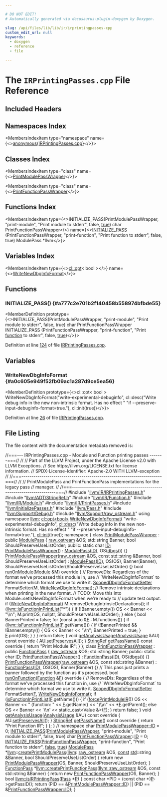 ```yaml
---

# DO NOT EDIT!
# Automatically generated via docusaurus-plugin-doxygen by Doxygen.

slug: /api/files/lib/lib/ir/irprintingpasses-cpp
custom_edit_url: null
keywords:
  - doxygen
  - reference
  - file

---
```





# The `IRPrintingPasses.cpp` File Reference

<DoxygenPage pluginConfig={pluginConfig}>



## Included Headers

<IncludesList>
<IncludesListItem
  filePath="llvm/IR/IRPrintingPasses.h"
  permalink="/docs/api/files/include/include/llvm/include/llvm/ir/irprintingpasses-h"
  isLocal="true" />
<IncludesListItem
  filePath="llvm/ADT/StringRef.h"
  permalink="/docs/api/files/include/include/llvm/include/llvm/adt/stringref-h"
  isLocal="true" />
<IncludesListItem
  filePath="llvm/IR/Function.h"
  permalink="/docs/api/files/include/include/llvm/include/llvm/ir/function-h"
  isLocal="true" />
<IncludesListItem
  filePath="llvm/IR/Module.h"
  permalink="/docs/api/files/include/include/llvm/include/llvm/ir/module-h"
  isLocal="true" />
<IncludesListItem
  filePath="llvm/IR/PrintPasses.h"
  permalink="/docs/api/files/include/include/llvm/include/llvm/ir/printpasses-h"
  isLocal="true" />
<IncludesListItem
  filePath="llvm/InitializePasses.h"
  permalink="/docs/api/files/include/include/llvm/initializepasses-h"
  isLocal="true" />
<IncludesListItem
  filePath="llvm/Pass.h"
  permalink="/docs/api/files/include/include/llvm/pass-h"
  isLocal="true" />
<IncludesListItem
  filePath="llvm/Support/Debug.h"
  permalink="/docs/api/files/include/include/llvm/include/llvm/support/debug-h"
  isLocal="true" />
<IncludesListItem
  filePath="llvm/Support/raw_ostream.h"
  permalink="/docs/api/files/include/include/llvm/include/llvm/support/raw-ostream-h"
  isLocal="true" />
</IncludesList>

## Namespaces Index

<MembersIndex>

<MembersIndexItem
  type="namespace"
  name={<><a href="/docs/api/namespaces/anonymous-irprintingpasses-cpp-">anonymous&#123;IRPrintingPasses.cpp&#125;</a></>}>
</MembersIndexItem>

</MembersIndex>

## Classes Index

<MembersIndex>

<MembersIndexItem
  type="class"
  name={<><a href="/docs/api/classes/anonymous-namespace-irprintingpasses-cpp-/printmodulepasswrapper">PrintModulePassWrapper</a></>}>
</MembersIndexItem>

<MembersIndexItem
  type="class"
  name={<><a href="/docs/api/classes/anonymous-namespace-irprintingpasses-cpp-/printfunctionpasswrapper">PrintFunctionPassWrapper</a></>}>
</MembersIndexItem>

</MembersIndex>

## Functions Index

<MembersIndex>

<MembersIndexItem
  type={<>INITIALIZE&#95;PASS(PrintModulePassWrapper, &quot;print-module&quot;, &quot;Print module to stderr&quot;, false, <a href="/docs/api/files/lib/lib/analysis/basicaliasanalysis-cpp/#af6d5cafbdfc5313e65d990120021a3ec">true</a>) char PrintFunctionPassWrapper</>}
  name={<><a href="#a777c2e701b2f140458b558974bfbde55">INITIALIZE&#95;PASS</a> (PrintFunctionPassWrapper, &quot;print-function&quot;, &quot;Print function to stderr&quot;, false, true) ModulePass &#42;llvm</>}>
</MembersIndexItem>

</MembersIndex>

## Variables Index

<MembersIndex>

<MembersIndexItem
  type={<><a href="/docs/api/classes/llvm/cl/opt">cl::opt</a>&lt; bool &gt;</>}
  name={<><a href="#a0c605e949f52fb09ac1a287d9ce5ea56">WriteNewDbgInfoFormat</a></>}>
</MembersIndexItem>

</MembersIndex>


<SectionDefinition>

## Functions

### INITIALIZE&#95;PASS() {#a777c2e701b2f140458b558974bfbde55}

<MemberDefinition
  prototype={<>INITIALIZE&#95;PASS(PrintModulePassWrapper, &quot;print-module&quot;, &quot;Print module to stderr&quot;, false, true) char PrintFunctionPassWrapper INITIALIZE&#95;PASS (PrintFunctionPassWrapper, &quot;print-function&quot;, &quot;Print <a href="/docs/api/files/lib/lib/analysis/regionprinter-cpp/#aa37fbbce2360106772fd97ed06455d55">function</a> to stderr&quot;, false, <a href="/docs/api/files/lib/lib/analysis/basicaliasanalysis-cpp/#af6d5cafbdfc5313e65d990120021a3ec">true</a>)</>}>

Definition at line <a href="#l00124">124</a> of file <a href="/docs/api/files/lib/lib/ir/irprintingpasses-cpp">IRPrintingPasses.cpp</a>.
</MemberDefinition>

</SectionDefinition>

<SectionDefinition>

## Variables

### WriteNewDbgInfoFormat {#a0c605e949f52fb09ac1a287d9ce5ea56}

<MemberDefinition
  prototype={<>cl::opt&lt; bool &gt; WriteNewDbgInfoFormat(&quot;write-experimental-debuginfo&quot;, cl::desc(&quot;Write debug info in the new non-intrinsic format. Has no effect &quot; &quot;if --preserve-input-debuginfo-format=true.&quot;), cl::init(true))</>}>

Definition at line <a href="#l00026">26</a> of file <a href="/docs/api/files/lib/lib/ir/irprintingpasses-cpp">IRPrintingPasses.cpp</a>.
</MemberDefinition>

</SectionDefinition>

## File Listing

The file content with the documentation metadata removed is:

<ProgramListing>

<Link id="l00001" /><CodeLine lineNumber="1"><span class="doxyHighlightComment">//===--- IRPrintingPasses.cpp - Module and Function printing passes -------===//</span></CodeLine>
<Link id="l00002" /><CodeLine lineNumber="2"><span class="doxyHighlightComment">//</span></CodeLine>
<Link id="l00003" /><CodeLine lineNumber="3"><span class="doxyHighlightComment">// Part of the LLVM Project, under the Apache License v2.0 with LLVM Exceptions.</span></CodeLine>
<Link id="l00004" /><CodeLine lineNumber="4"><span class="doxyHighlightComment">// See https://llvm.org/LICENSE.txt for license information.</span></CodeLine>
<Link id="l00005" /><CodeLine lineNumber="5"><span class="doxyHighlightComment">// SPDX-License-Identifier: Apache-2.0 WITH LLVM-exception</span></CodeLine>
<Link id="l00006" /><CodeLine lineNumber="6"><span class="doxyHighlightComment">//</span></CodeLine>
<Link id="l00007" /><CodeLine lineNumber="7"><span class="doxyHighlightComment">//===----------------------------------------------------------------------===//</span></CodeLine>
<Link id="l00008" /><CodeLine lineNumber="8"><span class="doxyHighlightComment">//</span></CodeLine>
<Link id="l00009" /><CodeLine lineNumber="9"><span class="doxyHighlightComment">// PrintModulePass and PrintFunctionPass implementations for the legacy pass</span></CodeLine>
<Link id="l00010" /><CodeLine lineNumber="10"><span class="doxyHighlightComment">// manager.</span></CodeLine>
<Link id="l00011" /><CodeLine lineNumber="11"><span class="doxyHighlightComment">//</span></CodeLine>
<Link id="l00012" /><CodeLine lineNumber="12"><span class="doxyHighlightComment">//===----------------------------------------------------------------------===//</span></CodeLine>
<Link id="l00013" /><CodeLine lineNumber="13"></CodeLine>
<Link id="l00014" /><CodeLine lineNumber="14"><span class="doxyHighlightPreprocessor">#include &quot;<a href="/docs/api/files/include/include/llvm/include/llvm/ir/irprintingpasses-h">llvm/IR/IRPrintingPasses.h</a>&quot;</span></CodeLine>
<Link id="l00015" /><CodeLine lineNumber="15"><span class="doxyHighlightPreprocessor">#include &quot;<a href="/docs/api/files/include/include/llvm/include/llvm/adt/stringref-h">llvm/ADT/StringRef.h</a>&quot;</span></CodeLine>
<Link id="l00016" /><CodeLine lineNumber="16"><span class="doxyHighlightPreprocessor">#include &quot;<a href="/docs/api/files/include/include/llvm/include/llvm/ir/function-h">llvm/IR/Function.h</a>&quot;</span></CodeLine>
<Link id="l00017" /><CodeLine lineNumber="17"><span class="doxyHighlightPreprocessor">#include &quot;<a href="/docs/api/files/include/include/llvm/include/llvm/ir/module-h">llvm/IR/Module.h</a>&quot;</span></CodeLine>
<Link id="l00018" /><CodeLine lineNumber="18"><span class="doxyHighlightPreprocessor">#include &quot;<a href="/docs/api/files/include/include/llvm/include/llvm/ir/printpasses-h">llvm/IR/PrintPasses.h</a>&quot;</span></CodeLine>
<Link id="l00019" /><CodeLine lineNumber="19"><span class="doxyHighlightPreprocessor">#include &quot;<a href="/docs/api/files/include/include/llvm/initializepasses-h">llvm/InitializePasses.h</a>&quot;</span></CodeLine>
<Link id="l00020" /><CodeLine lineNumber="20"><span class="doxyHighlightPreprocessor">#include &quot;<a href="/docs/api/files/include/include/llvm/pass-h">llvm/Pass.h</a>&quot;</span></CodeLine>
<Link id="l00021" /><CodeLine lineNumber="21"><span class="doxyHighlightPreprocessor">#include &quot;<a href="/docs/api/files/include/include/llvm/include/llvm/support/debug-h">llvm/Support/Debug.h</a>&quot;</span></CodeLine>
<Link id="l00022" /><CodeLine lineNumber="22"><span class="doxyHighlightPreprocessor">#include &quot;<a href="/docs/api/files/include/include/llvm/include/llvm/support/raw-ostream-h">llvm/Support/raw&#95;ostream.h</a>&quot;</span></CodeLine>
<Link id="l00023" /><CodeLine lineNumber="23"></CodeLine>
<Link id="l00024" /><CodeLine lineNumber="24"><span class="doxyHighlightKeyword">using namespace </span><span class="doxyHighlight"><a href="/docs/api/namespaces/llvm">llvm</a>;</span></CodeLine>
<Link id="l00025" /><CodeLine lineNumber="25"></CodeLine>
<Link id="l00026" /><CodeLine lineNumber="26" lineLink="#a0c605e949f52fb09ac1a287d9ce5ea56"><span class="doxyHighlight"><a href="/docs/api/classes/llvm/cl/opt">cl::opt&lt;bool&gt;</a> <a href="#a0c605e949f52fb09ac1a287d9ce5ea56">WriteNewDbgInfoFormat</a>(</span></CodeLine>
<Link id="l00027" /><CodeLine lineNumber="27"><span class="doxyHighlight">    </span><span class="doxyHighlightStringLiteral">&quot;write-experimental-debuginfo&quot;</span><span class="doxyHighlight">,</span></CodeLine>
<Link id="l00028" /><CodeLine lineNumber="28"><span class="doxyHighlight">    <a href="/docs/api/structs/llvm/cl/desc">cl::desc</a>(</span><span class="doxyHighlightStringLiteral">&quot;Write debug info in the new non-intrinsic format. Has no effect &quot;</span></CodeLine>
<Link id="l00029" /><CodeLine lineNumber="29"><span class="doxyHighlight">             </span><span class="doxyHighlightStringLiteral">&quot;if --preserve-input-debuginfo-format=true.&quot;</span><span class="doxyHighlight">),</span></CodeLine>
<Link id="l00030" /><CodeLine lineNumber="30"><span class="doxyHighlight">    <a href="/docs/api/namespaces/llvm/cl/#ac12e6a8f3a1b511f0dee2ed6de0ae806">cl::init</a>(</span><span class="doxyHighlightKeyword">true</span><span class="doxyHighlight">));</span></CodeLine>
<Link id="l00031" /><CodeLine lineNumber="31"></CodeLine>
<Link id="l00032" /><CodeLine lineNumber="32" lineLink="/docs/api/namespaces/anonymous-irprintingpasses-cpp-"><span class="doxyHighlightKeyword">namespace </span><span class="doxyHighlight">&#123;</span></CodeLine>
<Link id="l00033" /><CodeLine lineNumber="33"></CodeLine>
<Link id="l00034" /><CodeLine lineNumber="34" lineLink="/docs/api/classes/anonymous-namespace-irprintingpasses-cpp-/printmodulepasswrapper"><span class="doxyHighlightKeyword">class </span><span class="doxyHighlight"><a href="/docs/api/classes/anonymous-namespace-irprintingpasses-cpp-/printmodulepasswrapper/#a119ed169764b794bab306fdc039b0b39">PrintModulePassWrapper</a> : </span><span class="doxyHighlightKeyword">public</span><span class="doxyHighlight"> <a href="/docs/api/classes/llvm/modulepass/#a723659a08d210f4f566887bda3f9f976">ModulePass</a> &#123;</span></CodeLine>
<Link id="l00035" /><CodeLine lineNumber="35"><span class="doxyHighlight">  <a href="/docs/api/classes/llvm/raw-ostream">raw&#95;ostream</a> &amp;OS;</span></CodeLine>
<Link id="l00036" /><CodeLine lineNumber="36"><span class="doxyHighlight">  std::string Banner;</span></CodeLine>
<Link id="l00037" /><CodeLine lineNumber="37"><span class="doxyHighlight">  </span><span class="doxyHighlightKeywordType">bool</span><span class="doxyHighlight"> ShouldPreserveUseListOrder;</span></CodeLine>
<Link id="l00038" /><CodeLine lineNumber="38"></CodeLine>
<Link id="l00039" /><CodeLine lineNumber="39"><span class="doxyHighlightKeyword">public</span><span class="doxyHighlight">:</span></CodeLine>
<Link id="l00040" /><CodeLine lineNumber="40" lineLink="/docs/api/classes/anonymous-namespace-irprintingpasses-cpp-/printmodulepasswrapper/#af6df3cddaf1d768d50639698c963bb04"><span class="doxyHighlight">  </span><span class="doxyHighlightKeyword">static</span><span class="doxyHighlight"> </span><span class="doxyHighlightKeywordType">char</span><span class="doxyHighlight"> <a href="/docs/api/classes/anonymous-namespace-irprintingpasses-cpp-/printmodulepasswrapper/#af6df3cddaf1d768d50639698c963bb04">ID</a>;</span></CodeLine>
<Link id="l00041" /><CodeLine lineNumber="41" lineLink="/docs/api/classes/anonymous-namespace-irprintingpasses-cpp-/printmodulepasswrapper/#a119ed169764b794bab306fdc039b0b39"><span class="doxyHighlight">  <a href="/docs/api/classes/anonymous-namespace-irprintingpasses-cpp-/printmodulepasswrapper/#a119ed169764b794bab306fdc039b0b39">PrintModulePassWrapper</a>() : <a href="/docs/api/classes/llvm/modulepass/#a723659a08d210f4f566887bda3f9f976">ModulePass</a>(<a href="/docs/api/classes/anonymous-namespace-irprintingpasses-cpp-/printmodulepasswrapper/#af6df3cddaf1d768d50639698c963bb04">ID</a>), OS(<a href="/docs/api/namespaces/llvm/#a7c46c742c31be54870e2038048e6b391">dbgs</a>()) &#123;&#125;</span></CodeLine>
<Link id="l00042" /><CodeLine lineNumber="42" lineLink="/docs/api/classes/anonymous-namespace-irprintingpasses-cpp-/printmodulepasswrapper/#ae037ba676cb4f1f26ec8c9be0f88cd31"><span class="doxyHighlight">  <a href="/docs/api/classes/anonymous-namespace-irprintingpasses-cpp-/printmodulepasswrapper/#ae037ba676cb4f1f26ec8c9be0f88cd31">PrintModulePassWrapper</a>(<a href="/docs/api/classes/llvm/raw-ostream">raw&#95;ostream</a> &amp;OS, </span><span class="doxyHighlightKeyword">const</span><span class="doxyHighlight"> std::string &amp;Banner,</span></CodeLine>
<Link id="l00043" /><CodeLine lineNumber="43"><span class="doxyHighlight">                         </span><span class="doxyHighlightKeywordType">bool</span><span class="doxyHighlight"> ShouldPreserveUseListOrder)</span></CodeLine>
<Link id="l00044" /><CodeLine lineNumber="44"><span class="doxyHighlight">      : <a href="/docs/api/classes/llvm/modulepass/#a723659a08d210f4f566887bda3f9f976">ModulePass</a>(<a href="/docs/api/classes/anonymous-namespace-irprintingpasses-cpp-/printmodulepasswrapper/#af6df3cddaf1d768d50639698c963bb04">ID</a>), OS(OS), Banner(Banner),</span></CodeLine>
<Link id="l00045" /><CodeLine lineNumber="45"><span class="doxyHighlight">        ShouldPreserveUseListOrder(ShouldPreserveUseListOrder) &#123;&#125;</span></CodeLine>
<Link id="l00046" /><CodeLine lineNumber="46"></CodeLine>
<Link id="l00047" /><CodeLine lineNumber="47" lineLink="/docs/api/classes/anonymous-namespace-irprintingpasses-cpp-/printmodulepasswrapper/#ab818e9e7d9bdacda0e8b043082b7b879"><span class="doxyHighlight">  </span><span class="doxyHighlightKeywordType">bool</span><span class="doxyHighlight"> <a href="/docs/api/classes/anonymous-namespace-irprintingpasses-cpp-/printmodulepasswrapper/#ab818e9e7d9bdacda0e8b043082b7b879">runOnModule</a>(<a href="/docs/api/classes/llvm/module">Module</a> &amp;M)</span><span class="doxyHighlightKeyword"> override </span><span class="doxyHighlight">&#123;</span></CodeLine>
<Link id="l00048" /><CodeLine lineNumber="48"><span class="doxyHighlight">    </span><span class="doxyHighlightComment">// RemoveDIs: Regardless of the format we&#39;ve processed this module in, use</span></CodeLine>
<Link id="l00049" /><CodeLine lineNumber="49"><span class="doxyHighlight">    </span><span class="doxyHighlightComment">// &#96;WriteNewDbgInfoFormat&#96; to determine which format we use to write it.</span></CodeLine>
<Link id="l00050" /><CodeLine lineNumber="50"><span class="doxyHighlight">    <a href="/docs/api/classes/llvm/scopeddbginfoformatsetter">ScopedDbgInfoFormatSetter</a> FormatSetter(M, <a href="/docs/api/files/lib/lib/asmparser/llparser-cpp/#a71ef03caf2222804098e7c78eb0e39dc">WriteNewDbgInfoFormat</a>);</span></CodeLine>
<Link id="l00051" /><CodeLine lineNumber="51"><span class="doxyHighlight">    </span><span class="doxyHighlightComment">// Remove intrinsic declarations when printing in the new format.</span></CodeLine>
<Link id="l00052" /><CodeLine lineNumber="52"><span class="doxyHighlight">    </span><span class="doxyHighlightComment">// TODO: Move this into Module::setIsNewDbgInfoFormat when we&#39;re ready to</span></CodeLine>
<Link id="l00053" /><CodeLine lineNumber="53"><span class="doxyHighlight">    </span><span class="doxyHighlightComment">// update test output.</span></CodeLine>
<Link id="l00054" /><CodeLine lineNumber="54"><span class="doxyHighlight">    </span><span class="doxyHighlightKeywordFlow">if</span><span class="doxyHighlight"> (<a href="/docs/api/files/lib/lib/asmparser/llparser-cpp/#a71ef03caf2222804098e7c78eb0e39dc">WriteNewDbgInfoFormat</a>)</span></CodeLine>
<Link id="l00055" /><CodeLine lineNumber="55"><span class="doxyHighlight">      M.removeDebugIntrinsicDeclarations();</span></CodeLine>
<Link id="l00056" /><CodeLine lineNumber="56"></CodeLine>
<Link id="l00057" /><CodeLine lineNumber="57"><span class="doxyHighlight">    </span><span class="doxyHighlightKeywordFlow">if</span><span class="doxyHighlight"> (<a href="/docs/api/namespaces/llvm/#a7d104c3a6510178d34b2d3f0ae67b4d5">llvm::isFunctionInPrintList</a>(</span><span class="doxyHighlightStringLiteral">&quot;&#42;&quot;</span><span class="doxyHighlight">)) &#123;</span></CodeLine>
<Link id="l00058" /><CodeLine lineNumber="58"><span class="doxyHighlight">      </span><span class="doxyHighlightKeywordFlow">if</span><span class="doxyHighlight"> (!Banner.empty())</span></CodeLine>
<Link id="l00059" /><CodeLine lineNumber="59"><span class="doxyHighlight">        OS &lt;&lt; Banner &lt;&lt; </span><span class="doxyHighlightStringLiteral">&quot;\\n&quot;</span><span class="doxyHighlight">;</span></CodeLine>
<Link id="l00060" /><CodeLine lineNumber="60"><span class="doxyHighlight">      M.print(OS, </span><span class="doxyHighlightKeyword">nullptr</span><span class="doxyHighlight">, ShouldPreserveUseListOrder);</span></CodeLine>
<Link id="l00061" /><CodeLine lineNumber="61"><span class="doxyHighlight">    &#125; </span><span class="doxyHighlightKeywordFlow">else</span><span class="doxyHighlight"> &#123;</span></CodeLine>
<Link id="l00062" /><CodeLine lineNumber="62"><span class="doxyHighlight">      </span><span class="doxyHighlightKeywordType">bool</span><span class="doxyHighlight"> BannerPrinted = </span><span class="doxyHighlightKeyword">false</span><span class="doxyHighlight">;</span></CodeLine>
<Link id="l00063" /><CodeLine lineNumber="63"><span class="doxyHighlight">      </span><span class="doxyHighlightKeywordFlow">for</span><span class="doxyHighlight"> (</span><span class="doxyHighlightKeyword">const</span><span class="doxyHighlight"> </span><span class="doxyHighlightKeyword">auto</span><span class="doxyHighlight"> &amp;<a href="/docs/api/files/lib/lib/support/md5-cpp/#a96d73bbd7af15cb1fc38c3f4a3bd82e9">F</a> : M.functions()) &#123;</span></CodeLine>
<Link id="l00064" /><CodeLine lineNumber="64"><span class="doxyHighlight">        </span><span class="doxyHighlightKeywordFlow">if</span><span class="doxyHighlight"> (<a href="/docs/api/namespaces/llvm/#a7d104c3a6510178d34b2d3f0ae67b4d5">llvm::isFunctionInPrintList</a>(<a href="/docs/api/files/lib/lib/support/md5-cpp/#a96d73bbd7af15cb1fc38c3f4a3bd82e9">F</a>.getName())) &#123;</span></CodeLine>
<Link id="l00065" /><CodeLine lineNumber="65"><span class="doxyHighlight">          </span><span class="doxyHighlightKeywordFlow">if</span><span class="doxyHighlight"> (!BannerPrinted &amp;&amp; !Banner.empty()) &#123;</span></CodeLine>
<Link id="l00066" /><CodeLine lineNumber="66"><span class="doxyHighlight">            OS &lt;&lt; Banner &lt;&lt; </span><span class="doxyHighlightStringLiteral">&quot;\\n&quot;</span><span class="doxyHighlight">;</span></CodeLine>
<Link id="l00067" /><CodeLine lineNumber="67"><span class="doxyHighlight">            BannerPrinted = </span><span class="doxyHighlightKeyword">true</span><span class="doxyHighlight">;</span></CodeLine>
<Link id="l00068" /><CodeLine lineNumber="68"><span class="doxyHighlight">          &#125;</span></CodeLine>
<Link id="l00069" /><CodeLine lineNumber="69"><span class="doxyHighlight">          <a href="/docs/api/files/lib/lib/support/md5-cpp/#a96d73bbd7af15cb1fc38c3f4a3bd82e9">F</a>.print(OS);</span></CodeLine>
<Link id="l00070" /><CodeLine lineNumber="70"><span class="doxyHighlight">        &#125;</span></CodeLine>
<Link id="l00071" /><CodeLine lineNumber="71"><span class="doxyHighlight">      &#125;</span></CodeLine>
<Link id="l00072" /><CodeLine lineNumber="72"><span class="doxyHighlight">    &#125;</span></CodeLine>
<Link id="l00073" /><CodeLine lineNumber="73"></CodeLine>
<Link id="l00074" /><CodeLine lineNumber="74"><span class="doxyHighlight">    </span><span class="doxyHighlightKeywordFlow">return</span><span class="doxyHighlight"> </span><span class="doxyHighlightKeyword">false</span><span class="doxyHighlight">;</span></CodeLine>
<Link id="l00075" /><CodeLine lineNumber="75"><span class="doxyHighlight">  &#125;</span></CodeLine>
<Link id="l00076" /><CodeLine lineNumber="76"></CodeLine>
<Link id="l00077" /><CodeLine lineNumber="77" lineLink="/docs/api/classes/anonymous-namespace-irprintingpasses-cpp-/printmodulepasswrapper/#aeea45a65b34c284353e78eb795be3acb"><span class="doxyHighlight">  </span><span class="doxyHighlightKeywordType">void</span><span class="doxyHighlight"> <a href="/docs/api/classes/anonymous-namespace-irprintingpasses-cpp-/printmodulepasswrapper/#aeea45a65b34c284353e78eb795be3acb">getAnalysisUsage</a>(<a href="/docs/api/classes/llvm/analysisusage">AnalysisUsage</a> &amp;AU)</span><span class="doxyHighlightKeyword"> const override </span><span class="doxyHighlight">&#123;</span></CodeLine>
<Link id="l00078" /><CodeLine lineNumber="78"><span class="doxyHighlight">    AU.<a href="/docs/api/classes/llvm/analysisusage/#af22b06a6a4f9df80454071685a0d6a02">setPreservesAll</a>();</span></CodeLine>
<Link id="l00079" /><CodeLine lineNumber="79"><span class="doxyHighlight">  &#125;</span></CodeLine>
<Link id="l00080" /><CodeLine lineNumber="80"></CodeLine>
<Link id="l00081" /><CodeLine lineNumber="81" lineLink="/docs/api/classes/anonymous-namespace-irprintingpasses-cpp-/printmodulepasswrapper/#ace76c74a0e1222c7a9c8b1b661321b98"><span class="doxyHighlight">  <a href="/docs/api/classes/llvm/stringref">StringRef</a> <a href="/docs/api/classes/anonymous-namespace-irprintingpasses-cpp-/printmodulepasswrapper/#ace76c74a0e1222c7a9c8b1b661321b98">getPassName</a>()</span><span class="doxyHighlightKeyword"> const override </span><span class="doxyHighlight">&#123; </span><span class="doxyHighlightKeywordFlow">return</span><span class="doxyHighlight"> </span><span class="doxyHighlightStringLiteral">&quot;Print Module IR&quot;</span><span class="doxyHighlight">; &#125;</span></CodeLine>
<Link id="l00082" /><CodeLine lineNumber="82"><span class="doxyHighlight">&#125;;</span></CodeLine>
<Link id="l00083" /><CodeLine lineNumber="83"></CodeLine>
<Link id="l00084" /><CodeLine lineNumber="84" lineLink="/docs/api/classes/anonymous-namespace-irprintingpasses-cpp-/printfunctionpasswrapper"><span class="doxyHighlightKeyword">class </span><span class="doxyHighlight"><a href="/docs/api/classes/anonymous-namespace-irprintingpasses-cpp-/printfunctionpasswrapper/#a76fd0372f2fbf50e289ea577986123eb">PrintFunctionPassWrapper</a> : </span><span class="doxyHighlightKeyword">public</span><span class="doxyHighlight"> <a href="/docs/api/classes/llvm/functionpass/#a7691d83e3561f781cae4ce4a01bdfa93">FunctionPass</a> &#123;</span></CodeLine>
<Link id="l00085" /><CodeLine lineNumber="85"><span class="doxyHighlight">  <a href="/docs/api/classes/llvm/raw-ostream">raw&#95;ostream</a> &amp;OS;</span></CodeLine>
<Link id="l00086" /><CodeLine lineNumber="86"><span class="doxyHighlight">  std::string Banner;</span></CodeLine>
<Link id="l00087" /><CodeLine lineNumber="87"></CodeLine>
<Link id="l00088" /><CodeLine lineNumber="88"><span class="doxyHighlightKeyword">public</span><span class="doxyHighlight">:</span></CodeLine>
<Link id="l00089" /><CodeLine lineNumber="89" lineLink="/docs/api/classes/anonymous-namespace-irprintingpasses-cpp-/printfunctionpasswrapper/#a5105f7c57f45bebaef1780493f4fd067"><span class="doxyHighlight">  </span><span class="doxyHighlightKeyword">static</span><span class="doxyHighlight"> </span><span class="doxyHighlightKeywordType">char</span><span class="doxyHighlight"> <a href="/docs/api/classes/anonymous-namespace-irprintingpasses-cpp-/printfunctionpasswrapper/#a5105f7c57f45bebaef1780493f4fd067">ID</a>;</span></CodeLine>
<Link id="l00090" /><CodeLine lineNumber="90" lineLink="/docs/api/classes/anonymous-namespace-irprintingpasses-cpp-/printfunctionpasswrapper/#a76fd0372f2fbf50e289ea577986123eb"><span class="doxyHighlight">  <a href="/docs/api/classes/anonymous-namespace-irprintingpasses-cpp-/printfunctionpasswrapper/#a76fd0372f2fbf50e289ea577986123eb">PrintFunctionPassWrapper</a>() : <a href="/docs/api/classes/llvm/functionpass/#a7691d83e3561f781cae4ce4a01bdfa93">FunctionPass</a>(<a href="/docs/api/classes/anonymous-namespace-irprintingpasses-cpp-/printfunctionpasswrapper/#a5105f7c57f45bebaef1780493f4fd067">ID</a>), OS(<a href="/docs/api/namespaces/llvm/#a7c46c742c31be54870e2038048e6b391">dbgs</a>()) &#123;&#125;</span></CodeLine>
<Link id="l00091" /><CodeLine lineNumber="91" lineLink="/docs/api/classes/anonymous-namespace-irprintingpasses-cpp-/printfunctionpasswrapper/#a130ab3ea09fa0e0feaec913fc8b5cd6c"><span class="doxyHighlight">  <a href="/docs/api/classes/anonymous-namespace-irprintingpasses-cpp-/printfunctionpasswrapper/#a130ab3ea09fa0e0feaec913fc8b5cd6c">PrintFunctionPassWrapper</a>(<a href="/docs/api/classes/llvm/raw-ostream">raw&#95;ostream</a> &amp;OS, </span><span class="doxyHighlightKeyword">const</span><span class="doxyHighlight"> std::string &amp;Banner)</span></CodeLine>
<Link id="l00092" /><CodeLine lineNumber="92"><span class="doxyHighlight">      : <a href="/docs/api/classes/llvm/functionpass/#a7691d83e3561f781cae4ce4a01bdfa93">FunctionPass</a>(<a href="/docs/api/classes/anonymous-namespace-irprintingpasses-cpp-/printfunctionpasswrapper/#a5105f7c57f45bebaef1780493f4fd067">ID</a>), OS(OS), Banner(Banner) &#123;&#125;</span></CodeLine>
<Link id="l00093" /><CodeLine lineNumber="93"></CodeLine>
<Link id="l00094" /><CodeLine lineNumber="94"><span class="doxyHighlight">  </span><span class="doxyHighlightComment">// This pass just prints a banner followed by the function as it&#39;s processed.</span></CodeLine>
<Link id="l00095" /><CodeLine lineNumber="95" lineLink="/docs/api/classes/anonymous-namespace-irprintingpasses-cpp-/printfunctionpasswrapper/#ad71c15d159562f071fe3b12feda61a64"><span class="doxyHighlight">  </span><span class="doxyHighlightKeywordType">bool</span><span class="doxyHighlight"> <a href="/docs/api/classes/anonymous-namespace-irprintingpasses-cpp-/printfunctionpasswrapper/#ad71c15d159562f071fe3b12feda61a64">runOnFunction</a>(<a href="/docs/api/classes/llvm/function">Function</a> &amp;<a href="/docs/api/files/lib/lib/support/md5-cpp/#a96d73bbd7af15cb1fc38c3f4a3bd82e9">F</a>)</span><span class="doxyHighlightKeyword"> override </span><span class="doxyHighlight">&#123;</span></CodeLine>
<Link id="l00096" /><CodeLine lineNumber="96"><span class="doxyHighlight">    </span><span class="doxyHighlightComment">// RemoveDIs: Regardless of the format we&#39;ve processed this function in, use</span></CodeLine>
<Link id="l00097" /><CodeLine lineNumber="97"><span class="doxyHighlight">    </span><span class="doxyHighlightComment">// &#96;WriteNewDbgInfoFormat&#96; to determine which format we use to write it.</span></CodeLine>
<Link id="l00098" /><CodeLine lineNumber="98"><span class="doxyHighlight">    <a href="/docs/api/classes/llvm/scopeddbginfoformatsetter">ScopedDbgInfoFormatSetter</a> FormatSetter(<a href="/docs/api/files/lib/lib/support/md5-cpp/#a96d73bbd7af15cb1fc38c3f4a3bd82e9">F</a>, <a href="/docs/api/files/lib/lib/asmparser/llparser-cpp/#a71ef03caf2222804098e7c78eb0e39dc">WriteNewDbgInfoFormat</a>);</span></CodeLine>
<Link id="l00099" /><CodeLine lineNumber="99"></CodeLine>
<Link id="l00100" /><CodeLine lineNumber="100"><span class="doxyHighlight">    </span><span class="doxyHighlightKeywordFlow">if</span><span class="doxyHighlight"> (<a href="/docs/api/namespaces/llvm/#a7d104c3a6510178d34b2d3f0ae67b4d5">isFunctionInPrintList</a>(<a href="/docs/api/files/lib/lib/support/md5-cpp/#a96d73bbd7af15cb1fc38c3f4a3bd82e9">F</a>.getName())) &#123;</span></CodeLine>
<Link id="l00101" /><CodeLine lineNumber="101"><span class="doxyHighlight">      </span><span class="doxyHighlightKeywordFlow">if</span><span class="doxyHighlight"> (<a href="/docs/api/namespaces/llvm/#a14de763ca0235935ff458accc41d94d7">forcePrintModuleIR</a>())</span></CodeLine>
<Link id="l00102" /><CodeLine lineNumber="102"><span class="doxyHighlight">        OS &lt;&lt; Banner &lt;&lt; </span><span class="doxyHighlightStringLiteral">&quot; (function: &quot;</span><span class="doxyHighlight"> &lt;&lt; <a href="/docs/api/files/lib/lib/support/md5-cpp/#a96d73bbd7af15cb1fc38c3f4a3bd82e9">F</a>.getName() &lt;&lt; </span><span class="doxyHighlightStringLiteral">&quot;)\\n&quot;</span></CodeLine>
<Link id="l00103" /><CodeLine lineNumber="103"><span class="doxyHighlight">           &lt;&lt; &#42;<a href="/docs/api/files/lib/lib/support/md5-cpp/#a96d73bbd7af15cb1fc38c3f4a3bd82e9">F</a>.getParent();</span></CodeLine>
<Link id="l00104" /><CodeLine lineNumber="104"><span class="doxyHighlight">      </span><span class="doxyHighlightKeywordFlow">else</span></CodeLine>
<Link id="l00105" /><CodeLine lineNumber="105"><span class="doxyHighlight">        OS &lt;&lt; Banner &lt;&lt; &#39;\\n&#39; &lt;&lt; static&#95;cast&lt;Value &amp;&gt;(<a href="/docs/api/files/lib/lib/support/md5-cpp/#a96d73bbd7af15cb1fc38c3f4a3bd82e9">F</a>);</span></CodeLine>
<Link id="l00106" /><CodeLine lineNumber="106"><span class="doxyHighlight">    &#125;</span></CodeLine>
<Link id="l00107" /><CodeLine lineNumber="107"></CodeLine>
<Link id="l00108" /><CodeLine lineNumber="108"><span class="doxyHighlight">    </span><span class="doxyHighlightKeywordFlow">return</span><span class="doxyHighlight"> </span><span class="doxyHighlightKeyword">false</span><span class="doxyHighlight">;</span></CodeLine>
<Link id="l00109" /><CodeLine lineNumber="109"><span class="doxyHighlight">  &#125;</span></CodeLine>
<Link id="l00110" /><CodeLine lineNumber="110"></CodeLine>
<Link id="l00111" /><CodeLine lineNumber="111" lineLink="/docs/api/classes/anonymous-namespace-irprintingpasses-cpp-/printfunctionpasswrapper/#afa38ecf931353de58771fc18d7144af8"><span class="doxyHighlight">  </span><span class="doxyHighlightKeywordType">void</span><span class="doxyHighlight"> <a href="/docs/api/classes/anonymous-namespace-irprintingpasses-cpp-/printfunctionpasswrapper/#afa38ecf931353de58771fc18d7144af8">getAnalysisUsage</a>(<a href="/docs/api/classes/llvm/analysisusage">AnalysisUsage</a> &amp;AU)</span><span class="doxyHighlightKeyword"> const override </span><span class="doxyHighlight">&#123;</span></CodeLine>
<Link id="l00112" /><CodeLine lineNumber="112"><span class="doxyHighlight">    AU.<a href="/docs/api/classes/llvm/analysisusage/#af22b06a6a4f9df80454071685a0d6a02">setPreservesAll</a>();</span></CodeLine>
<Link id="l00113" /><CodeLine lineNumber="113"><span class="doxyHighlight">  &#125;</span></CodeLine>
<Link id="l00114" /><CodeLine lineNumber="114"></CodeLine>
<Link id="l00115" /><CodeLine lineNumber="115" lineLink="/docs/api/classes/anonymous-namespace-irprintingpasses-cpp-/printfunctionpasswrapper/#a9edfc8a77e3990091369b36442cdd6c0"><span class="doxyHighlight">  <a href="/docs/api/classes/llvm/stringref">StringRef</a> <a href="/docs/api/classes/anonymous-namespace-irprintingpasses-cpp-/printfunctionpasswrapper/#a9edfc8a77e3990091369b36442cdd6c0">getPassName</a>()</span><span class="doxyHighlightKeyword"> const override </span><span class="doxyHighlight">&#123; </span><span class="doxyHighlightKeywordFlow">return</span><span class="doxyHighlight"> </span><span class="doxyHighlightStringLiteral">&quot;Print Function IR&quot;</span><span class="doxyHighlight">; &#125;</span></CodeLine>
<Link id="l00116" /><CodeLine lineNumber="116"><span class="doxyHighlight">&#125;;</span></CodeLine>
<Link id="l00117" /><CodeLine lineNumber="117"></CodeLine>
<Link id="l00118" /><CodeLine lineNumber="118"><span class="doxyHighlight">&#125; </span><span class="doxyHighlightComment">// namespace</span></CodeLine>
<Link id="l00119" /><CodeLine lineNumber="119"></CodeLine>
<Link id="l00120" /><CodeLine lineNumber="120"><span class="doxyHighlightKeywordType">char</span><span class="doxyHighlight"> <a href="/docs/api/classes/anonymous-namespace-irprintingpasses-cpp-/printmodulepasswrapper/#af6df3cddaf1d768d50639698c963bb04">PrintModulePassWrapper::ID</a> = 0;</span></CodeLine>
<Link id="l00121" /><CodeLine lineNumber="121"><span class="doxyHighlight"><a href="/docs/api/files/include/include/llvm/passsupport-h/#af807c9595d50b45c0008924c4679c85c">INITIALIZE&#95;PASS</a>(<a href="/docs/api/classes/anonymous-namespace-irprintingpasses-cpp-/printmodulepasswrapper/#a119ed169764b794bab306fdc039b0b39">PrintModulePassWrapper</a>, </span><span class="doxyHighlightStringLiteral">&quot;print-module&quot;</span><span class="doxyHighlight">,</span></CodeLine>
<Link id="l00122" /><CodeLine lineNumber="122"><span class="doxyHighlight">                </span><span class="doxyHighlightStringLiteral">&quot;Print module to stderr&quot;</span><span class="doxyHighlight">, </span><span class="doxyHighlightKeyword">false</span><span class="doxyHighlight">, </span><span class="doxyHighlightKeyword">true</span><span class="doxyHighlight">)</span></CodeLine>
<Link id="l00123" /><CodeLine lineNumber="123"><span class="doxyHighlight">char <a href="/docs/api/classes/anonymous-namespace-irprintingpasses-cpp-/printfunctionpasswrapper/#a76fd0372f2fbf50e289ea577986123eb">PrintFunctionPassWrapper</a>::<a href="/docs/api/namespaces/llvm/callingconv/#abdf8cf606905c10634e831390981b0ed">ID</a> = 0;</span></CodeLine>
<Link id="l00124" /><CodeLine lineNumber="124" lineLink="#a777c2e701b2f140458b558974bfbde55"><span class="doxyHighlight"><a href="/docs/api/namespaces/initialize-pass">INITIALIZE&#95;PASS</a>(<a href="/docs/api/classes/anonymous-namespace-irprintingpasses-cpp-/printfunctionpasswrapper/#a76fd0372f2fbf50e289ea577986123eb">PrintFunctionPassWrapper</a>, </span><span class="doxyHighlightStringLiteral">&quot;print-function&quot;</span><span class="doxyHighlight">,</span></CodeLine>
<Link id="l00125" /><CodeLine lineNumber="125"><span class="doxyHighlight">                </span><span class="doxyHighlightStringLiteral">&quot;Print function to stderr&quot;</span><span class="doxyHighlight">, <a href="/docs/api/namespaces/false">false</a>, <a href="/docs/api/files/lib/lib/analysis/basicaliasanalysis-cpp/#af6d5cafbdfc5313e65d990120021a3ec">true</a>)</span></CodeLine>
<Link id="l00126" /><CodeLine lineNumber="126"></CodeLine>
<Link id="l00127" /><CodeLine lineNumber="127"><span class="doxyHighlight"><a href="/docs/api/classes/llvm/modulepass">ModulePass</a> &#42;<a href="/docs/api/namespaces/llvm">llvm</a>::<a href="/docs/api/namespaces/llvm/#acc83e523c1969f39981f64d42a1ba18a">createPrintModulePass</a>(<a href="/docs/api/namespaces/llvm">llvm</a>::<a href="/docs/api/classes/llvm/raw-ostream">raw&#95;ostream</a> &amp;OS,</span></CodeLine>
<Link id="l00128" /><CodeLine lineNumber="128"><span class="doxyHighlight">                                        <a href="/docs/api/files/lib/lib/target/lib/target/aarch64/aarch64promoteconstant-cpp/#a90f8350fecae261c25be85d38b451bff">const</a> <a href="/docs/api/namespaces/std">std</a>::</span><span class="doxyHighlightKeywordType">string</span><span class="doxyHighlight"> &amp;Banner,</span></CodeLine>
<Link id="l00129" /><CodeLine lineNumber="129"><span class="doxyHighlight">                                        </span><span class="doxyHighlightKeywordType">bool</span><span class="doxyHighlight"> ShouldPreserveUseListOrder) &#123;</span></CodeLine>
<Link id="l00130" /><CodeLine lineNumber="130"><span class="doxyHighlight">  </span><span class="doxyHighlightKeywordFlow">return</span><span class="doxyHighlight"> </span><span class="doxyHighlightKeyword">new</span><span class="doxyHighlight"> <a href="/docs/api/classes/anonymous-namespace-irprintingpasses-cpp-/printmodulepasswrapper/#a119ed169764b794bab306fdc039b0b39">PrintModulePassWrapper</a>(OS, Banner, ShouldPreserveUseListOrder);</span></CodeLine>
<Link id="l00131" /><CodeLine lineNumber="131"><span class="doxyHighlight">&#125;</span></CodeLine>
<Link id="l00132" /><CodeLine lineNumber="132"></CodeLine>
<Link id="l00133" /><CodeLine lineNumber="133" lineLink="/docs/api/namespaces/llvm/#ae986bbb8ede3bbd935685f733a681e59"><span class="doxyHighlight"><a href="/docs/api/classes/llvm/functionpass">FunctionPass</a> &#42;<a href="/docs/api/namespaces/llvm/#ae986bbb8ede3bbd935685f733a681e59">llvm::createPrintFunctionPass</a>(<a href="/docs/api/classes/llvm/raw-ostream">llvm::raw&#95;ostream</a> &amp;OS,</span></CodeLine>
<Link id="l00134" /><CodeLine lineNumber="134"><span class="doxyHighlight">                                            </span><span class="doxyHighlightKeyword">const</span><span class="doxyHighlight"> std::string &amp;Banner) &#123;</span></CodeLine>
<Link id="l00135" /><CodeLine lineNumber="135"><span class="doxyHighlight">  </span><span class="doxyHighlightKeywordFlow">return</span><span class="doxyHighlight"> </span><span class="doxyHighlightKeyword">new</span><span class="doxyHighlight"> <a href="/docs/api/classes/anonymous-namespace-irprintingpasses-cpp-/printfunctionpasswrapper/#a76fd0372f2fbf50e289ea577986123eb">PrintFunctionPassWrapper</a>(OS, Banner);</span></CodeLine>
<Link id="l00136" /><CodeLine lineNumber="136"><span class="doxyHighlight">&#125;</span></CodeLine>
<Link id="l00137" /><CodeLine lineNumber="137"></CodeLine>
<Link id="l00138" /><CodeLine lineNumber="138" lineLink="/docs/api/namespaces/llvm/#a8e95226d0d246af2bc739b7e640c4771"><span class="doxyHighlightKeywordType">bool</span><span class="doxyHighlight"> <a href="/docs/api/namespaces/llvm/#a8e95226d0d246af2bc739b7e640c4771">llvm::isIRPrintingPass</a>(<a href="/docs/api/classes/llvm/pass">Pass</a> &#42;<a href="/docs/api/files/lib/lib/option/option-cpp/#a04665169063c8ca1f2ea96c27fc7c2b2">P</a>) &#123;</span></CodeLine>
<Link id="l00139" /><CodeLine lineNumber="139"><span class="doxyHighlight">  </span><span class="doxyHighlightKeyword">const</span><span class="doxyHighlight"> </span><span class="doxyHighlightKeywordType">char</span><span class="doxyHighlight"> &#42;PID = (</span><span class="doxyHighlightKeyword">const</span><span class="doxyHighlight"> </span><span class="doxyHighlightKeywordType">char</span><span class="doxyHighlight"> &#42;)<a href="/docs/api/files/lib/lib/option/option-cpp/#a04665169063c8ca1f2ea96c27fc7c2b2">P</a>-&gt;getPassID();</span></CodeLine>
<Link id="l00140" /><CodeLine lineNumber="140"></CodeLine>
<Link id="l00141" /><CodeLine lineNumber="141"><span class="doxyHighlight">  </span><span class="doxyHighlightKeywordFlow">return</span><span class="doxyHighlight"> (PID == &amp;<a href="/docs/api/classes/anonymous-namespace-irprintingpasses-cpp-/printmodulepasswrapper/#af6df3cddaf1d768d50639698c963bb04">PrintModulePassWrapper::ID</a>) ||</span></CodeLine>
<Link id="l00142" /><CodeLine lineNumber="142"><span class="doxyHighlight">         (PID == &amp;<a href="/docs/api/classes/anonymous-namespace-irprintingpasses-cpp-/printfunctionpasswrapper/#a5105f7c57f45bebaef1780493f4fd067">PrintFunctionPassWrapper::ID</a>);</span></CodeLine>
<Link id="l00143" /><CodeLine lineNumber="143"><span class="doxyHighlight">&#125;</span></CodeLine>

</ProgramListing>


</DoxygenPage>
